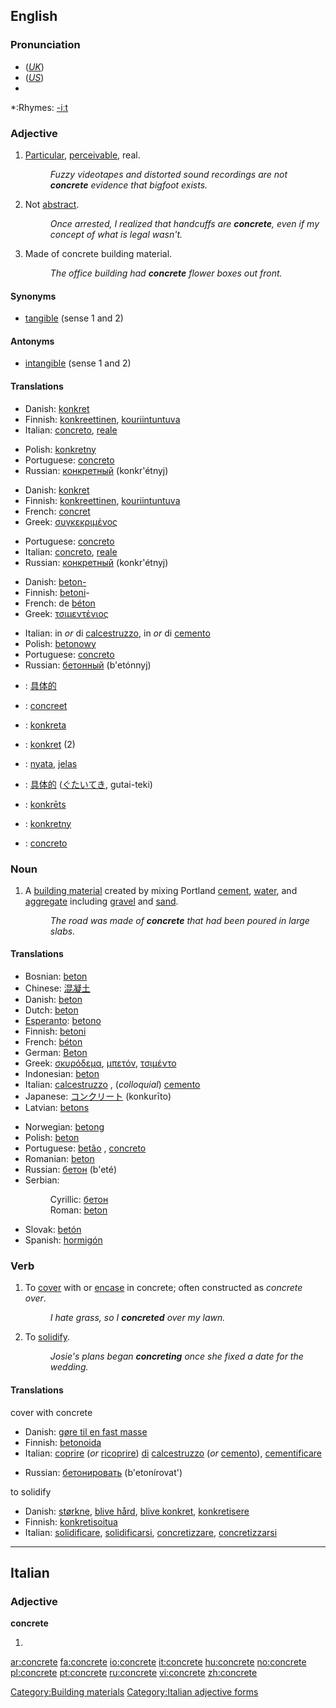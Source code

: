==English==

===Pronunciation===
*(''[[Received Pronunciation|UK]]'') {{IPA|/ˈkɒŋkriːt/}}
*(''[[General American|US]]'') {{IPA|/ˈkɑːnkriːt/}}
*{{audio|en-us-concrete.ogg|Audio (US)}}

*:Rhymes: [[Rhymes:English:-iːt|-iːt]]

===Adjective===
{{en-adj}}
# [[particular|Particular]], [[perceivable]], real.
#:''Fuzzy videotapes and distorted sound recordings are not '''concrete''' evidence that bigfoot exists.''
# Not [[abstract]].
#:''Once arrested, I realized that handcuffs are '''concrete''', even if my concept of what is legal wasn't.''
# Made of concrete building material.
#:''The office building had '''concrete''' flower boxes out front.''

====Synonyms====
*[[tangible]] (sense 1 and 2)

====Antonyms====
*[[intangible]] (sense 1 and 2)

====Translations====
{{top|particular, perceivable, real}}
*Danish: [[konkret]]
*Finnish: [[konkreettinen]], [[kouriintuntuva]]
*Italian: [[concreto]], [[reale]]
{{mid}}
*Polish: [[konkretny]]
*Portuguese: [[concreto]]
*Russian: [[конкретный]] (konkr'étnyj)
{{bottom}}

{{top|not abstract}}
*Danish: [[konkret]]
*Finnish: [[konkreettinen]], [[kouriintuntuva]]
*French: [[concret]]
*Greek: [[συγκεκριμένος]]
{{mid}}
*Portuguese: [[concreto]]
*Italian: [[concreto]], [[reale]]
*Russian: [[конкретный]] (konkr'étnyj)
{{bottom}}

{{top|made of concrete}}
*Danish: [[beton-]]
*Finnish: [[betoni]]-
*French: de [[béton]]
*Greek: [[τσιμεντένιος]]
{{mid}}
*Italian: in ''or'' di [[calcestruzzo]], in ''or'' di [[cemento]]
*Polish: [[betonowy]]
*Portuguese: [[concreto]]
*Russian: [[бетонный]] (b'etónnyj)
{{bottom}}

{{checktrans}}
{{top|translations to be checked}}
*{{ttbc|Chinese}}: [[具体的]]
*{{ttbc|Dutch}}: [[concreet]]
*{{ttbc|Esperanto}}: [[konkreta]]
*{{ttbc|German}}: [[konkret]] (2)
{{mid}}
*{{ttbc|Indonesian}}: [[nyata]], [[jelas]]
*{{ttbc|Japanese}}: [[具体的]] ([[ぐたいてき]], gutai-teki)
*{{ttbc|Latvian}}: [[konkrēts]]
*{{ttbc|Polish}}: [[konkretny]]
*{{ttbc|Spanish}}: [[concreto]]
{{bottom}}

===Noun===
{{en-noun|-}}
# A [[building material]] created by mixing Portland [[cement]], [[water]], and [[aggregate]] including [[gravel]] and [[sand]].
#:''The road was made of '''concrete''' that had been poured in large slabs.''

====Translations====
{{top|building material}}
*Bosnian: [[beton#Bosnian|beton]] {{m}}
*Chinese: [[混凝土]]
*Danish: [[beton#Danish|beton]]
*Dutch: [[beton]] {{n}}
*[[Esperanto]]: [[betono]]
*Finnish: [[betoni]]
*French: [[béton]] {{m}}
*German: [[Beton]] {{m}}
*Greek: [[σκυρόδεμα]], [[μπετόν]], [[τσιμέντο]]
*Indonesian: [[beton]]
*Italian: [[calcestruzzo]] {{m}}, (''colloquial'') [[cemento]] {{m}}
*Japanese: [[コンクリート]] (konkurīto)
*Latvian: [[betons]] {{m}}
{{mid}}
*Norwegian: [[betong]] {{m}}
*Polish: [[beton]] {{m}}
*Portuguese: [[betão]] {{m}}, [[concreto]] {{m}}
*Romanian: [[beton]] {{n}}
*Russian: [[бетон]] (b'eté) {{m}}
*Serbian:
*:Cyrillic: [[бетон#Serbian|бетон]] {{m}}
*:Roman: [[beton#Serbian|beton]] {{m}}
*Slovak: [[betón]]
*Spanish: [[hormigón]] {{m}}
{{bottom}}

===Verb===
{{en-verb|concret|ing}}
# To [[cover]] with or [[encase]] in concrete; often constructed as ''concrete over''.
#:''I hate grass, so I '''concreted''' over my lawn.''
# To [[solidify]].
#:''Josie's plans began '''concreting''' once she fixed a date for the wedding.''

====Translations====
;cover with concrete
{{top}}
*Danish: [[gøre til en fast masse]]
*Finnish: [[betonoida]]
*Italian: [[coprire]] (''or'' [[ricoprire]]) [[di]] [[calcestruzzo]] (''or'' [[cemento]]), [[cementificare]]
{{mid}}
*Russian: [[бетонировать]] (b'etonírovat')
{{bottom}}

;to solidify
{{top}}
*Danish: [[størkne]], [[blive hård]], [[blive konkret]], [[konkretisere]]
*Finnish: [[konkretisoitua]]
*Italian: [[solidificare]], [[solidificarsi]], [[concretizzare]], [[concretizzarsi]]
{{mid}}
{{bottom}}

[[Category:Building materials]]

----

==Italian==
===Adjective===
'''concrete''' {{p}}
# {{feminine of|concreto}}

[[Category:Italian adjective forms]]

[[ar:concrete]]
[[fa:concrete]]
[[io:concrete]]
[[it:concrete]]
[[hu:concrete]]
[[no:concrete]]
[[pl:concrete]]
[[pt:concrete]]
[[ru:concrete]]
[[vi:concrete]]
[[zh:concrete]]